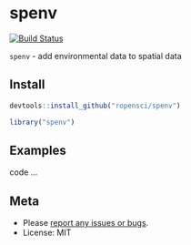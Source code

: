 spenv
========

[![Build Status](https://travis-ci.org/sckott/spenv.svg)](https://travis-ci.org/sckott/spenv)

`spenv` - add environmental data to spatial data

## Install

```r
devtools::install_github("ropensci/spenv")
```

```r
library("spenv")
```

## Examples

code ...

## Meta

* Please [report any issues or bugs](https://github.com/sckott/spenv/issues).
* License: MIT
